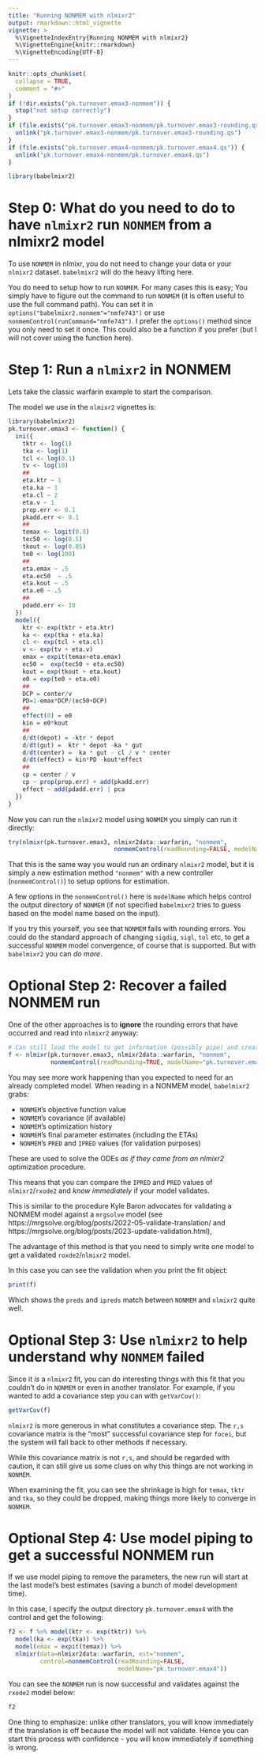 ```yaml
---
title: "Running NONMEM with nlmixr2"
output: rmarkdown::html_vignette
vignette: >
  %\VignetteIndexEntry{Running NONMEM with nlmixr2}
  %\VignetteEngine{knitr::rmarkdown}
  %\VignetteEncoding{UTF-8}
---
```


```r
knitr::opts_chunk$set(
  collapse = TRUE,
  comment = "#>"
)
if (!dir.exists("pk.turnover.emax3-nonmem")) {
  stop("not setup correctly")
}
if (file.exists("pk.turnover.emax3-nonmem/pk.turnover.emax3-rounding.qs")) {
  unlink("pk.turnover.emax3-nonmem/pk.turnover.emax3-rounding.qs")
}
if (file.exists("pk.turnover.emax4-nonmem/pk.turnover.emax4.qs")) {
  unlink("pk.turnover.emax4-nonmem/pk.turnover.emax4.qs")
}
```

```r
library(babelmixr2)
```

# Step 0: What do you need to do to have `nlmixr2` run `NONMEM` from a nlmixr2 model

To use `NONMEM` in nlmixr, you do not need to change your data or your
`nlmixr2` dataset. `babelmixr2` will do the heavy lifting here.

You do need to setup how to run `NONMEM`.  For many cases this is
easy; You simply have to figure out the command to run `NONMEM` (it is
often useful to use the full command path).  You can set it in
`options("babelmixr2.nonmem"="nmfe743")` or use
`nonmemControl(runCommand="nmfe743")`.  I prefer the `options()`
method since you only need to set it once.  This could also be a
function if you prefer (but I will not cover using the function here).

# Step 1: Run a `nlmixr2` in NONMEM

Lets take the classic warfarin example to start the comparison.

The model we use in the `nlmixr2` vignettes is:

```r
library(babelmixr2)
pk.turnover.emax3 <- function() {
  ini({
    tktr <- log(1)
    tka <- log(1)
    tcl <- log(0.1)
    tv <- log(10)
    ##
    eta.ktr ~ 1
    eta.ka ~ 1
    eta.cl ~ 2
    eta.v ~ 1
    prop.err <- 0.1
    pkadd.err <- 0.1
    ##
    temax <- logit(0.8)
    tec50 <- log(0.5)
    tkout <- log(0.05)
    te0 <- log(100)
    ##
    eta.emax ~ .5
    eta.ec50  ~ .5
    eta.kout ~ .5
    eta.e0 ~ .5
    ##
    pdadd.err <- 10
  })
  model({
    ktr <- exp(tktr + eta.ktr)
    ka <- exp(tka + eta.ka)
    cl <- exp(tcl + eta.cl)
    v <- exp(tv + eta.v)
    emax = expit(temax+eta.emax)
    ec50 =  exp(tec50 + eta.ec50)
    kout = exp(tkout + eta.kout)
    e0 = exp(te0 + eta.e0)
    ##
    DCP = center/v
    PD=1-emax*DCP/(ec50+DCP)
    ##
    effect(0) = e0
    kin = e0*kout
    ##
    d/dt(depot) = -ktr * depot
    d/dt(gut) =  ktr * depot -ka * gut
    d/dt(center) =  ka * gut - cl / v * center
    d/dt(effect) = kin*PD -kout*effect
    ##
    cp = center / v
    cp ~ prop(prop.err) + add(pkadd.err)
    effect ~ add(pdadd.err) | pca
  })
}
```

Now you can run the `nlmixr2` model using `NONMEM` you simply can run it directly:

```r
try(nlmixr(pk.turnover.emax3, nlmixr2data::warfarin, "nonmem",
                              nonmemControl(readRounding=FALSE, modelName="pk.turnover.emax3")))
```

That this is the same way you would run an ordinary `nlmixr2`
model, but it is simply a new estimation method `"nonmem"` with a new controller (`nonmemControl()`)
to setup options for estimation.

A few options in the `nonmemControl()` here is `modelName` which helps
control the output directory of `NONMEM` (if not specified
`babelmixr2` tries to guess based on the model name based on the
input).

If you try this yourself, you see that `NONMEM` fails with rounding
errors. You could do the standard approach of changing `sigdig`,
`sigl`, `tol` etc, to get a successful `NONMEM` model convergence, of
course that is supported. But with `babelmixr2` you can *do more*.

# Optional Step 2: Recover a failed NONMEM run

One of the other approaches is to **ignore** the rounding errors that
have occurred and read into `nlmixr2` anyway:

```r
# Can still load the model to get information (possibly pipe) and create a new model
f <- nlmixr(pk.turnover.emax3, nlmixr2data::warfarin, "nonmem",
            nonmemControl(readRounding=TRUE, modelName="pk.turnover.emax3"))
```

You may see more work happening than you expected to need for an already
completed model.  When reading in a NONMEM model, `babelmixr2` grabs:

- `NONMEM`'s objective function value
- `NONMEM`'s covariance (if available)
- `NONMEM`'s optimization history
- `NONMEM`'s final parameter estimates (including the ETAs)
- `NONMEM`'s `PRED` and `IPRED` values (for validation purposes)

These are used to solve the ODEs *as if they came from an nlmixr2*
optimization procedure.

This means that you can compare the `IPRED` and `PRED` values of
`nlmixr2`/`rxode2` and *know immediately* if your model validates.

This is similar to the procedure Kyle Baron advocates for validating a
NONMEM model against a `mrgsolve` model (see
https://mrgsolve.org/blog/posts/2022-05-validate-translation/ and https://mrgsolve.org/blog/posts/2023-update-validation.html), 

The advantage of this method is that you need to simply write one model to
get a validated `roxde2`/`nlmixr2` model.

In this case you can see the validation when you print the fit object:

```r
print(f)
```

Which shows the `preds` and `ipreds` match between `NONMEM` and
`nlmixr2` quite well.

# Optional Step 3: Use `nlmixr2` to help understand why `NONMEM` failed

Since it *is* a `nlmixr2` fit, you can do interesting things with this
fit that you couldn't do in `NONMEM` or even in another translator.
For example, if you wanted to add a covariance step you can with
`getVarCov()`:

```r
getVarCov(f)
```

`nlmixr2` is more generous in what constitutes a covariance step.  The
`r,s` covariance matrix is the "most" successful covariance step for
`focei`, but the system will fall back to other methods if necessary.

While this covariance matrix is not `r,s`, and should be regarded with
caution, it can still give us some clues on why this things are not working in
`NONMEM`.

When examining the fit, you can see the shrinkage is high for `temax`,
`tktr` and `tka`, so they could be dropped, making things more likely
to converge in `NONMEM`.

# Optional Step 4: Use model piping to get a successful NONMEM run

If we use model piping to remove the parameters, the new run will
start at the last model's best estimates (saving a bunch of model development
time).

In this case, I specify the output directory `pk.turnover.emax4` with
the control and get the following:

```r
f2 <- f %>% model(ktr <- exp(tktr)) %>%
  model(ka <- exp(tka)) %>%
  model(emax = expit(temax)) %>%
  nlmixr(data=nlmixr2data::warfarin, est="nonmem",
         control=nonmemControl(readRounding=FALSE,
                               modelName="pk.turnover.emax4"))
```

You can see the `NONMEM` run is now successful and validates against
the `rxode2` model below:

```r
f2
```

One thing to emphasize: unlike other translators, you will know immediately
if the translation is off because the model will not validate.  Hence
you can start this process with confidence - you will know
immediately if something is wrong.
